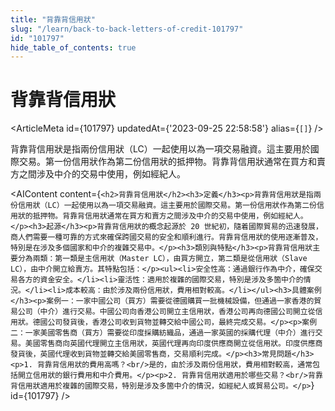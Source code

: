 ```yaml
---
title: "背靠背信用狀"
slug: "/learn/back-to-back-letters-of-credit-101797"
id: "101797"
hide_table_of_contents: true
---
```



# 背靠背信用狀

<ArticleMeta id={101797} updatedAt={'2023-09-25 22:58:58'} alias={`[]`} />
<div className='border-solid border-b border-t-0 my-4 border-[var(--ifm-color-gray-300)]' />

背靠背信用狀是指兩份信用狀（LC）一起使用以為一項交易融資。這主要用於國際交易。第一份信用狀作為第二份信用狀的抵押物。背靠背信用狀通常在買方和賣方之間涉及中介的交易中使用，例如經紀人。

<AIContent content={`<h2>背靠背信用狀</h2><h3>定義</h3><p>背靠背信用狀是指兩份信用狀（LC）一起使用以為一項交易融資。這主要用於國際交易。第一份信用狀作為第二份信用狀的抵押物。背靠背信用狀通常在買方和賣方之間涉及中介的交易中使用，例如經紀人。</p><h3>起源</h3><p>背靠背信用狀的概念起源於 20 世紀初，隨着國際貿易的迅速發展，商人們需要一種可靠的方式來確保跨國交易的安全和順利進行。背靠背信用狀的使用逐漸普及，特別是在涉及多個國家和中介的複雜交易中。</p><h3>類別與特點</h3><p>背靠背信用狀主要分為兩類：第一類是主信用狀（Master LC），由買方開立，第二類是從信用狀（Slave LC），由中介開立給賣方。其特點包括：</p><ul><li>安全性高：通過銀行作為中介，確保交易各方的資金安全。</li><li>靈活性：適用於複雜的國際交易，特別是涉及多箇中介的情況。</li><li>成本較高：由於涉及兩份信用狀，費用相對較高。</li></ul><h3>具體案例</h3><p>案例一：一家中國公司（買方）需要從德國購買一批機械設備，但通過一家香港的貿易公司（中介）進行交易。中國公司向香港公司開立主信用狀，香港公司再向德國公司開立從信用狀。德國公司發貨後，香港公司收到貨物並轉交給中國公司，最終完成交易。</p><p>案例二：一家美國零售商（買方）需要從印度採購紡織品，通過一家英國的採購代理（中介）進行交易。美國零售商向英國代理開立主信用狀，英國代理再向印度供應商開立從信用狀。印度供應商發貨後，英國代理收到貨物並轉交給美國零售商，交易順利完成。</p><h3>常見問題</h3><p>1. 背靠背信用狀的費用高嗎？<br/>是的，由於涉及兩份信用狀，費用相對較高，通常包括開立信用狀的銀行費用和中介費用。</p><p>2. 背靠背信用狀適用於哪些交易？<br/>背靠背信用狀適用於複雜的國際交易，特別是涉及多箇中介的情況，如經紀人或貿易公司。</p>`} id={101797} />
